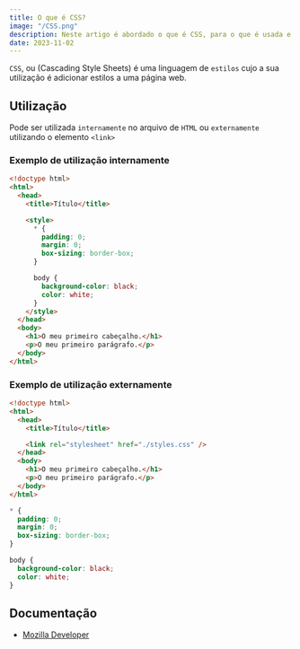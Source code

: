 ```yaml
---
title: O que é CSS?
image: "/CSS.png"
description: Neste artigo é abordado o que é CSS, para o que é usada e do que é capaz.
date: 2023-11-02
---
```


`CSS`, ou (Cascading Style Sheets) é uma linguagem de `estilos` cujo a sua utilização é adicionar estilos a uma página <Link href="/blog/html">web</Link>.

## Utilização

Pode ser utilizada `internamente` no arquivo de `HTML` ou `externamente` utilizando o elemento `<link>`

### Exemplo de utilização internamente

```html title="index.html" showLineNumbers {6-17}
<!doctype html>
<html>
  <head>
    <title>Título</title>

    <style>
      * {
        padding: 0;
        margin: 0;
        box-sizing: border-box;
      }

      body {
        background-color: black;
        color: white;
      }
    </style>
  </head>
  <body>
    <h1>O meu primeiro cabeçalho.</h1>
    <p>O meu primeiro parágrafo.</p>
  </body>
</html>
```

### Exemplo de utilização externamente

```html title="index.html" showLineNumbers {6}
<!doctype html>
<html>
  <head>
    <title>Título</title>

    <link rel="stylesheet" href="./styles.css" />
  </head>
  <body>
    <h1>O meu primeiro cabeçalho.</h1>
    <p>O meu primeiro parágrafo.</p>
  </body>
</html>
```

```css title="styles.css" showLineNumbers
* {
  padding: 0;
  margin: 0;
  box-sizing: border-box;
}

body {
  background-color: black;
  color: white;
}
```

## Documentação

- [Mozilla Developer](https://developer.mozilla.org/en-US/docs/Web/CSS)

